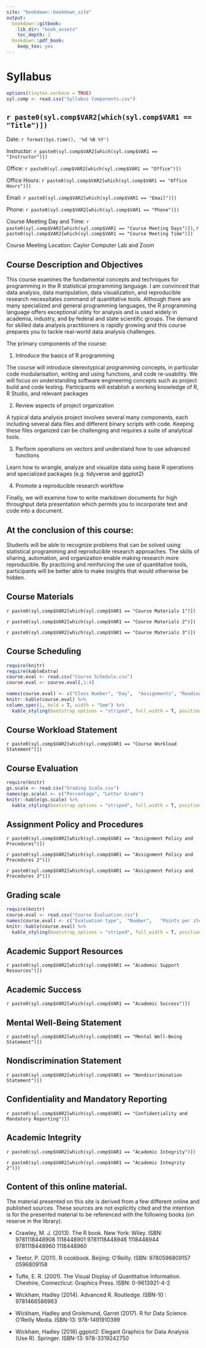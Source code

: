 ---
site: "bookdown::bookdown_site"
output:
  bookdown::gitbook:
    lib_dir: "book_assets"
    toc_depth: 2
  bookdown::pdf_book:
    keep_tex: yes
---

# Syllabus

```{r, include=FALSE}
options(tinytex.verbose = TRUE)
syl.comp <- read.csv("Syllabus Components.csv")
```

## `r paste0(syl.comp$VAR2[which(syl.comp$VAR1 == "Title")])`

Date: `r format(Sys.time(), '%d %B %Y')`

Instructor: `r paste0(syl.comp$VAR2[which(syl.comp$VAR1 == "Instructor")])`

Office: `r paste0(syl.comp$VAR2[which(syl.comp$VAR1 == "Office")])`

Office Hours: `r paste0(syl.comp$VAR2[which(syl.comp$VAR1 == "Office Hours")])`

Email: `r paste0(syl.comp$VAR2[which(syl.comp$VAR1 == "Email")])`

Phone: `r paste0(syl.comp$VAR2[which(syl.comp$VAR1 == "Phone")])`

Course Meeting Day and Time: `r paste0(syl.comp$VAR2[which(syl.comp$VAR1 == "Course Meeting Days")])`, `r paste0(syl.comp$VAR2[which(syl.comp$VAR1 == "Course Meeting Time")])`

Course Meeting Location: Caylor Computer Lab and Zoom

## Course Description and Objectives
This course examines the fundamental concepts and techniques for programming in the R statistical programming language. I am convinced that data analysis, data manipulation, data visualization, and reproducible research necessitates command of quantitative tools. Although there are many specialized and general programming languages, the R programming language offers exceptional utility for analysis and is used widely in academia, industry, and by federal and state scientific groups. The demand for skilled data analysis practitioners is rapidly growing and this course prepares you to tackle real-world data analysis challenges.

The primary components of the course: 

1) Introduce the basics of R programming

The course will introduce stereotypical programming concepts, in particular code modularisation, writing and using functions, and code re-usability. We will focus on understanding software engineering concepts such as project build and code testing. Participants will establish a working knowledge of R, R Studio, and relevant packages

2) Review aspects of project organization

A typical data analysis project involves several many components, each including several data files and different binary scripts with code. Keeping these files organized can be challenging and requires a suite of analytical tools.

3) Perform operations on vectors and understand how to use advanced functions

Learn how to wrangle, analyze and visualize data using base R operations and specialized packages (e.g. tidyverse and ggplot2)

4) Promote a reproducible research workflow

Finally, we will examine how to  write markdown documents for high throughput data presentation which permits you to incorporate text and code into a document. 

## At the conclusion of this course: 
Students will be able to recognize problems that can be solved using statistical programming and reproducible research approaches. The skills of sharing, automation, and organization enable making research more reproducible. By practicing and reinforcing the use of quantitative tools, participants will be better able to make insights that would otherwise be hidden.

## Course Materials
`r paste0(syl.comp$VAR2[which(syl.comp$VAR1 == "Course Materials 1")])`

`r paste0(syl.comp$VAR2[which(syl.comp$VAR1 == "Course Materials 2")])`

`r paste0(syl.comp$VAR2[which(syl.comp$VAR1 == "Course Materials 3")])`

## Course Scheduling
```{r, echo=FALSE, message=FALSE, warning=FALSE}
require(knitr)
require(kableExtra)
course.eval <- read.csv("Course Schedule.csv")
course.eval <- course.eval[,1:4]

names(course.eval) <- c("Class Number",	"Day",	"Assignments", "Reading")
knitr::kable(course.eval) %>%
column_spec(1, bold = T, width = "5em") %>%
  kable_styling(bootstrap_options = "striped", full_width = T, position = "center")
```

## Course Workload Statement
`r paste0(syl.comp$VAR2[which(syl.comp$VAR1 == "Course Workload Statement")])`

## Course Evaluation
```{r, echo=FALSE, message=FALSE, warning=FALSE}
require(knitr)
gs.scale <- read.csv("Grading Scale.csv")
names(gs.scale) <- c("Percentage", "Letter Grade")
knitr::kable(gs.scale) %>%
  kable_styling(bootstrap_options = "striped", full_width = T, position = "center")
```

## Assignment Policy and Procedures
`r paste0(syl.comp$VAR2[which(syl.comp$VAR1 == "Assignment Policy and Procedures")])`

`r paste0(syl.comp$VAR2[which(syl.comp$VAR1 == "Assignment Policy and Procedures 2")])`

`r paste0(syl.comp$VAR2[which(syl.comp$VAR1 == "Assignment Policy and Procedures 3")])`

## Grading scale
```{r, echo=FALSE, message=FALSE, warning=FALSE}
require(knitr)
course.eval <- read.csv("Course Evaluation.csv")
names(course.eval) <- c("Evaluation type",	"Number",	"Points per item",	"Total points")
knitr::kable(course.eval) %>%
  kable_styling(bootstrap_options = "striped", full_width = T, position = "center")
```

## Academic Support Resources
`r paste0(syl.comp$VAR2[which(syl.comp$VAR1 == "Academic Support Resources")])`

## Academic Success
`r paste0(syl.comp$VAR2[which(syl.comp$VAR1 == "Academic Success")])`

## Mental Well-Being Statement
`r paste0(syl.comp$VAR2[which(syl.comp$VAR1 == "Mental Well-Being Statement")])`

## Nondiscrimination Statement
`r paste0(syl.comp$VAR2[which(syl.comp$VAR1 == "Nondiscrimination Statement")])`

## Confidentiality and Mandatory Reporting
`r paste0(syl.comp$VAR2[which(syl.comp$VAR1 == "Confidentiality and Mandatory Reporting")])`
\pagebreak

## Academic Integrity
`r paste0(syl.comp$VAR2[which(syl.comp$VAR1 == "Academic Integrity")])`

`r paste0(syl.comp$VAR2[which(syl.comp$VAR1 == "Academic Integrity 2")])`

## Content of this online material.

The material presented on this site is derived from a few different online and published sources. These sources are not explicitly cited and the intention is for the presented material to be referenced with the following books (on reserve in the library). 

* Crawley, M. J. (2013). The R book. New York: Wiley. ISBN: 9781118448908 1118448901 9781118448946 1118448944 9781118448960 1118448960

* Teetor, P. (2011). R cookbook. Beijing: O'Reilly. ISBN: 9780596809157 0596809158

* Tufte, E. R. (2001). The Visual Display of Quantitative Information. Cheshire, Connecticut: Graphics Press. ISBN: 0-9613921-4-2

* Wickham, Hadley (2014). Advanced R. Routledge. ISBN-10 : 9781466586963

* Wickham, Hadley and Grolemund, Garret (2017). R for Data Science. O'Reilly Media. ISBN-13: 978-1491910399

* Wickham, Hadley (2016).ggplot2: Elegant Graphics for Data Analysis (Use R). Springer. ISBN-13: 978-3319242750
